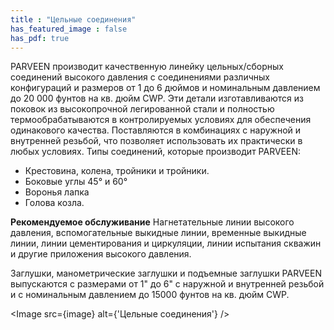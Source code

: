 ```yaml
---
title : "Цельные соединения"
has_featured_image : false
has_pdf: true
---
```


PARVEEN производит качественную линейку цельных/сборных соединений высокого давления с соединениями различных конфигураций и размеров от 1 до 6 дюймов и номинальным давлением до 20 000 фунтов на кв. дюйм CWP. Эти детали изготавливаются из поковок из высокопрочной легированной стали и полностью термообрабатываются в контролируемых условиях для обеспечения одинакового качества. Поставляются в комбинациях с наружной и внутренней резьбой, что позволяет использовать их практически в любых условиях. Типы соединений, которые производит PARVEEN:
* Крестовина, колена, тройники и тройники.
* Боковые углы 45° и 60°
* Воронья лапка
* Голова козла.

**Рекомендуемое обслуживание**
Нагнетательные линии высокого давления, вспомогательные выкидные линии, временные выкидные линии, линии цементирования и циркуляции, линии испытания скважин и другие приложения высокого давления.

Заглушки, манометрические заглушки и подъемные заглушки PARVEEN выпускаются с размерами от 1" до 6" с наружной и внутренней резьбой и с номинальным давлением до 15000 фунтов на кв. дюйм CWP.

<Image src={image} alt={'Цельные соединения'} />